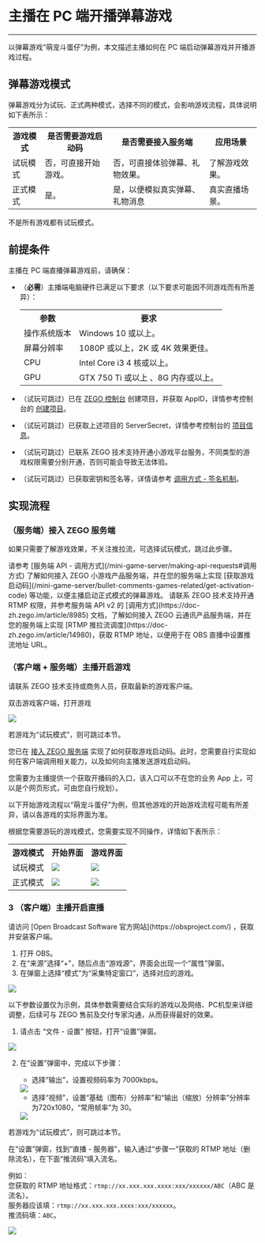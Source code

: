 # 主播在 PC 端开播弹幕游戏

- - -

以弹幕游戏“萌宠斗蛋仔”为例，本文描述主播如何在 PC 端启动弹幕游戏并开播游戏过程。

## 弹幕游戏模式

弹幕游戏分为试玩、正式两种模式，选择不同的模式，会影响游戏流程，具体说明如下表所示：

<table>

<tbody><tr>
<th>游戏模式</th>
<th>是否需要游戏启动码</th>
<th>是否需要接入服务端</th>
<th>应用场景</th>
</tr>
<tr>
<td>试玩模式</td>
<td>否，可直接开始游戏。</td>
<td>否，可直接体验弹幕、礼物效果。</td>
<td>了解游戏效果。</td>
</tr>
<tr>
<td>正式模式</td>
<td>是。</td>
<td>是，以便模拟真实弹幕、礼物消息</td>
<td>真实直播场景。</td>
</tr>
</tbody></table>

<Warning title="注意">

不是所有游戏都有试玩模式。  
</Warning>

## 前提条件

主播在 PC 端直播弹幕游戏前，请确保：
- （**必需**）主播端电脑硬件已满足以下要求（以下要求可能因不同游戏而有所差异）：
    
    <table>
    <tbody>
    <tr>
    <th>参数</th>
    <th>要求</th>
    </tr>
    <tr>
    <td>操作系统版本</td>
    <td>Windows 10 或以上。</td>
    </tr>
    <tr>
    <td>屏幕分辨率</td>
    <td>1080P 或以上，2K 或 4K 效果更佳。&nbsp;</td>
    </tr>
    <tr>
    <td>CPU</td>
    <td>Intel Core i3 4 核或以上。</td>
    </tr>
    <tr>
    <td>GPU</td>
    <td>GTX 750 Ti 或以上 、8G 内存或以上。</td>
    </tr>
    </tbody>
    </table>

- （试玩可跳过）已在 [ZEGO 控制台](https://console.zego.im/) 创建项目，并获取 AppID，详情参考控制台的 [创建项目](https://doc-zh.zego.im/article/14213)。
- （试玩可跳过）已获取上述项目的 ServerSecret，详情参考控制台的 [项目信息](https://doc-zh.zego.im/article/12107)。
- （试玩可跳过）已联系 ZEGO 技术支持开通小游戏平台服务，不同类型的游戏权限需要分别开通，否则可能会导致无法体验。
- （试玩可跳过）已获取密钥和签名等，详情请参考 [调用方式 - 签名机制](/mini-game-server/making-api-requests#签名机制)。

## 实现流程

<a id="zego_server"></a>

### （服务端）接入 ZEGO 服务端

<Note title="说明">

如果只需要了解游戏效果，不关注推拉流，可选择试玩模式，跳过此步骤。
</Note>

<Steps>
<Step title="接入 ZEGO 小游戏服务端">
请参考 [服务端 API - 调用方式](/mini-game-server/making-api-requests#调用方式) 了解如何接入 ZEGO 小游戏产品服务端，并在您的服务端上实现 [获取游戏启动码](/mini-game-server/bullet-comments-games-related/get-activation-code) 等功能，以便主播启动正式模式的弹幕游戏。
</Step>
<Step title="接入 ZEGO 云通讯产品服务端">
请联系 ZEGO 技术支持开通 RTMP 权限，并参考服务端 API v2 的 [调用方式](https://doc-zh.zego.im/article/8985) 文档，了解如何接入 ZEGO  云通讯产品服务端，并在您的服务端上实现 [RTMP 推拉流调度](https://doc-zh.zego.im/article/14980)，获取 RTMP 地址，以便用于在 OBS 直播中设置推流地址 URL。
</Step>
</Steps>

<a id="startGame"></a>

### （客户端 + 服务端）主播开启游戏

<Steps>
<Step title="（客户端）获取并打开游戏客户端">
请联系 ZEGO 技术支持或商务人员，获取最新的游戏客户端。

双击游戏客户端，打开游戏

<Frame width="512" height="auto" ><img src="https://storage.zego.im/sdk-doc/Pics/MiniGames/Windows_Game.jpeg" /></Frame>

</Step>
<Step title="（服务端）获取游戏启动码">
<Note title="说明">

若游戏为“试玩模式”，则可跳过本节。
</Note>

您已在 [接入 ZEGO 服务端](#服务端接入-zego-服务端) 实现了如何获取游戏启动码。此时，您需要自行实现如何在客户端调用相关能力，以及如何向主播发送游戏启动码。

<Note title="说明">

您需要为主播提供一个获取开播码的入口，该入口可以不在您的业务 App 上，可以是个网页形式，可由您自行规划）。
</Note>
</Step>

<Step title="（客户端）开始游戏">
<Warning title="注意">

以下开始游戏流程以“萌宠斗蛋仔”为例，但其他游戏的开始游戏流程可能有所差异，请以各游戏的实际界面为准。
</Warning>

根据您需要游玩的游戏模式，您需要实现不同操作，详情如下表所示：

<table>

<tbody><tr>
<th>游戏模式</th>
<th>开始界面</th>
<th>游戏界面</th>
</tr>
<tr>
<td>试玩模式</td>
<td><Frame width="512" height="auto" caption=""><img src="https://storage.zego.im/sdk-doc/Pics/MiniGames/trial_danmaku_game_start.png" /></Frame></td>
<td><Frame width="512" height="auto" caption=""><img src="https://storage.zego.im/sdk-doc/Pics/MiniGames/trial_danmaku_game_ingame.png" /></Frame></td>
</tr>
<tr>
<td>正式模式</td>
<td><Frame width="512" height="auto" caption=""><img src="https://storage.zego.im/sdk-doc/Pics/MiniGames/release_danmaku_game_start.jpeg" /></Frame></td>
<td><Frame width="512" height="auto" caption=""><img src="https://storage.zego.im/sdk-doc/Pics/MiniGames/release_danmaku_game_ingame.png" /></Frame></td>
</tr>
</tbody>
</table>

</Step>
</Steps>


<a id="startLive"></a>

### 3 （客户端）主播开启直播

<Steps>
<Step title="下载并安装 Open Broadcast Software（OBS）">
请访问 [Open Broadcast Software 官方网站](https://obsproject.com/) ，获取并安装客户端。
</Step>
<Step title="设置游戏采集源">

1. 打开 OBS。
2. 在“来源”选择“+”，随后点击“游戏源”，界面会出现一个“属性”弹窗。
3. 在弹窗上选择“模式”为“采集特定窗口”，选择对应的游戏。

<Frame width="512" height="auto" caption=""><img src="https://storage.zego.im/sdk-doc/Pics/MiniGames/OBS_Config.png" /></Frame>

</Step>
<Step title="设置视频画面">

<Note title="说明">

以下参数设置仅为示例，具体参数需要结合实际的游戏以及网络、PC机型来详细调整，后续可与 ZEGO 售前及交付专家沟通，从而获得最好的效果。
</Note>

1. 请点击 “文件 - 设置” 按钮，打开“设置”弹窗。

<Frame width="512" height="auto" caption=""><img src="https://storage.zego.im/sdk-doc/Pics/MiniGames/OBS_Files_Config.png" /></Frame>

2. 在“设置”弹窗中，完成以下步骤：
    - 选择“输出”，设置视频码率为 7000kbps。

    <Frame width="512" height="auto" caption=""><img src="https://storage.zego.im/sdk-doc/Pics/MiniGames/output_config.png" /></Frame>

    - 选择“视频”，设置“基础（图布）分辨率”和“输出（缩放）分辨率”分辨率为720x1080，“常用帧率”为 30。           

    <Frame width="512" height="auto" caption=""><img src="https://storage.zego.im/sdk-doc/Pics/MiniGames/resolution_config.png" /></Frame>

</Step>
<Step title="设置 OBS 直播推流地址">

<Note title="说明">

若游戏为“试玩模式”，则可跳过本节。
</Note>

在“设置”弹窗，找到“直播 - 服务器”，输入通过“步骤一”获取的 RTMP 地址（删除流名），在下面“推流码”填入流名。

例如：  
您获取的 RTMP 地址格式：`rtmp://xx.xxx.xxx.xxxx:xxx/xxxxxx/ABC`（ABC 是流名）。   
服务器应该填：`rtmp://xx.xxx.xxx.xxxx:xxx/xxxxxx`。   
推流码填：`ABC`。   

<Frame width="512" height="auto" caption=""><img src="https://storage.zego.im/sdk-doc/Pics/MiniGames/live_config.jpeg" /></Frame>

</Step>
</Steps>